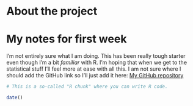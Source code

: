 
# About the project


# My notes for first week  
I'm not entirely sure what I am doing. This has been really tough starter even though I'm a bit *familiar* with R. I'm hoping that when we get to  the statistical stuff I'll feel more at ease with all this. I am not sure where I should add the GitHub link so I'll just add it here: [My GitHub repository](https://github.com/kissukka/IODS-project)

```r
# This is a so-called "R chunk" where you can write R code.

date()

```
 